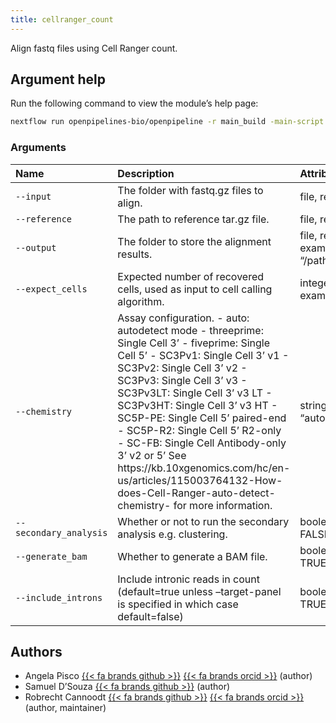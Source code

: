 ```yaml
---
title: cellranger_count
---
```


Align fastq files using Cell Ranger count.

## Argument help

Run the following command to view the module's help page:
```bash
nextflow run openpipelines-bio/openpipeline -r main_build -main-script target/nextflow/mapping/cellranger_count/main.nf --help
```

### Arguments



:::{.column-body-outset}
|Name                   |Description                                                                                                                                                                                                                                                                                                                                                                                                                                                                                                       |Attributes                                 |
|:----------------------|:-----------------------------------------------------------------------------------------------------------------------------------------------------------------------------------------------------------------------------------------------------------------------------------------------------------------------------------------------------------------------------------------------------------------------------------------------------------------------------------------------------------------|:------------------------------------------|
|`--input`              |The folder with fastq.gz files to align.                                                                                                                                                                                                                                                                                                                                                                                                                                                                          |file, required                             |
|`--reference`          |The path to reference tar.gz file.                                                                                                                                                                                                                                                                                                                                                                                                                                                                                |file, required                             |
|`--output`             |The folder to store the alignment results.                                                                                                                                                                                                                                                                                                                                                                                                                                                                        |file, required, example: "/path/to/output" |
|`--expect_cells`       |Expected number of recovered cells, used as input to cell calling algorithm.                                                                                                                                                                                                                                                                                                                                                                                                                                      |integer, example: 3000                     |
|`--chemistry`          |Assay configuration. - auto: autodetect mode - threeprime: Single Cell 3' - fiveprime: Single Cell 5' - SC3Pv1: Single Cell 3' v1 - SC3Pv2: Single Cell 3' v2 - SC3Pv3: Single Cell 3' v3 - SC3Pv3LT: Single Cell 3' v3 LT - SC3Pv3HT: Single Cell 3' v3 HT - SC5P-PE: Single Cell 5' paired-end - SC5P-R2: Single Cell 5' R2-only - SC-FB: Single Cell Antibody-only 3' v2 or 5' See https://kb.10xgenomics.com/hc/en-us/articles/115003764132-How-does-Cell-Ranger-auto-detect-chemistry- for more information. |string, default: "auto"                    |
|`--secondary_analysis` |Whether or not to run the secondary analysis e.g. clustering.                                                                                                                                                                                                                                                                                                                                                                                                                                                     |boolean, default: FALSE                    |
|`--generate_bam`       |Whether to generate a BAM file.                                                                                                                                                                                                                                                                                                                                                                                                                                                                                   |boolean, default: TRUE                     |
|`--include_introns`    |Include intronic reads in count (default=true unless --target-panel is specified in which case default=false)                                                                                                                                                                                                                                                                                                                                                                                                     |boolean, default: TRUE                     |
:::

## Authors

 * Angela Pisco [{{< fa brands github >}}](https://github.com/aopisco) [{{< fa brands orcid >}}](https://orcid.org/0000-0003-0142-2355) (author)
 * Samuel D'Souza [{{< fa brands github >}}](https://github.com/srdsam) (author)
 * Robrecht Cannoodt [{{< fa brands github >}}](https://github.com/rcannood) [{{< fa brands orcid >}}](https://orcid.org/0000-0003-3641-729X) (author, maintainer)
